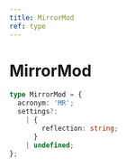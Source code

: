 ```yaml
---
title: MirrorMod
ref: type
---
```


# MirrorMod

```ts
type MirrorMod = {
  acronym: 'MR';
  settings?:
    | {
        reflection: string;
      }
    | undefined;
};
```
